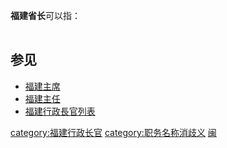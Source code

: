 '''福建省长'''可以指：

{| class="wikitable"
|-bgcolor="#cccccc"
|-
! 机构 
! 省长 
! 设立时间 
! 废止时间 
! 首任 
! 现任/末任

|-
!colspan="6" align="center" |{{ROC-1912}}

|-
| [[福建省政府|福建省政府]]
| [[福建省省长|福建省省长]]
| 1916年7月
| 1923年3月
| [[胡瑞霖|胡瑞霖]]
| [[萨镇冰|萨镇冰]]

|-
!colspan="6" align="center" |{{PRC}}

|-
| [[福建省人民委员会|福建省人民委员会]]
| [[福建省人民委员会|福建省人民委员会]]省长
| 1955年2月
| 1967年5月
| [[叶飞|叶飞]]
| [[魏金水|魏金水]]

|-
| [[福建省人民政府|福建省人民政府]]
| [[福建省人民政府|福建省人民政府]]省长
| 1979年12月
| {{不适用}}
| [[马兴元|马兴元]]
| [[赵龙_(1967年)|赵龙]]

|}

== 参见 ==
* [[福建主席|福建主席]]
* [[福建主任|福建主任]]
* [[福建行政長官列表|福建行政長官列表]]

{{disambig|cat=四字中国相关消歧义}}
[[category:福建行政长官|category:福建行政长官]]
[[category:职务名称消歧义|category:职务名称消歧义]]
[[category:中国省长|闽]]